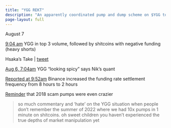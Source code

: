 ```yaml
---
title: "YGG REKT"
description: "An apparently coordinated pump and dump scheme on $YGG token."
page-layout: full
---
```


August 7

[9:04 am](https://twitter.com/52kskew/status/1688536492333989894?s=20) YGG in top 3 volume, followed by shitcoins with negative funding (heavy shorts)

Hsaka's Take | [tweet](https://twitter.com/HsakaTrades/status/1688541949978931200?s=20)

[Aug 6, 7:04am](https://twitter.com/nik_algo/status/1688143969908342784?s=20) YGG "looking spicy" says Nik's quant

[Reported at 9:52am](https://twitter.com/nononsensetrade/status/1688548732244312064) Binance increased the funding rate settlement frequency from 8 hours to 2 hours

[Reminder](https://twitter.com/jtradestar/status/1688543385110396928) that 2018 scam pumps were even crazier

> so much commentary and 'hate' on the YGG situation when people don't remember the summer of 2022 where we had 10x pumps in 1 minute on shitcoins. oh sweet children you haven't experienced the true depths of market manipulation yet